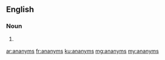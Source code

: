 ==English==

===Noun===
{{head|en}}

# {{context|obsolete|lang=en}} {{plural of|ananym}}

[[ar:ananyms]]
[[fr:ananyms]]
[[ku:ananyms]]
[[mg:ananyms]]
[[my:ananyms]]